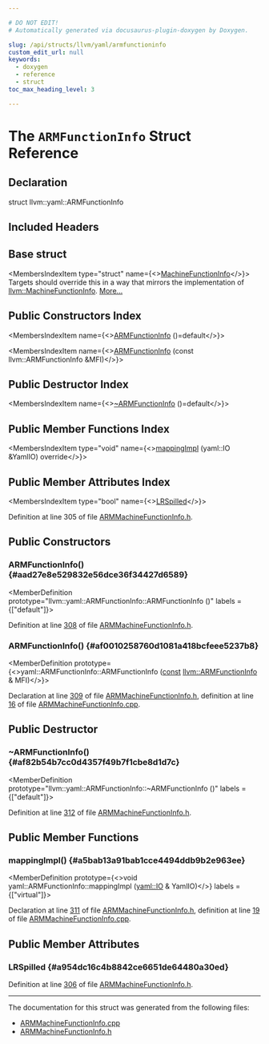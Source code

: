 ```yaml
---

# DO NOT EDIT!
# Automatically generated via docusaurus-plugin-doxygen by Doxygen.

slug: /api/structs/llvm/yaml/armfunctioninfo
custom_edit_url: null
keywords:
  - doxygen
  - reference
  - struct
toc_max_heading_level: 3

---
```





# The `ARMFunctionInfo` Struct Reference

<DoxygenPage pluginConfig={pluginConfig}>



## Declaration

<CodeBlock>struct llvm::yaml::ARMFunctionInfo</CodeBlock>

## Included Headers

<IncludesList>
<IncludesListItem
  filePath="Target/ARM/ARMMachineFunctionInfo.h"
  permalink="/docs/api/files/lib/lib/target/lib/target/arm/armmachinefunctioninfo-h"
  isLocal="true" />
</IncludesList>

## Base struct

<MembersIndex>

<MembersIndexItem
  type="struct"
  name={<><a href="/docs/api/structs/llvm/yaml/machinefunctioninfo">MachineFunctionInfo</a></>}>
Targets should override this in a way that mirrors the implementation of <a href="/docs/api/structs/llvm/machinefunctioninfo">llvm::MachineFunctionInfo</a>. <a href="/docs/api/structs/llvm/yaml/machinefunctioninfo/#details">More...</a>
</MembersIndexItem>

</MembersIndex>

## Public Constructors Index

<MembersIndex>

<MembersIndexItem
  name={<><a href="#aad27e8e529832e56dce36f34427d6589">ARMFunctionInfo</a> ()=default</>}>
</MembersIndexItem>

<MembersIndexItem
  name={<><a href="#af0010258760d1081a418bcfeee5237b8">ARMFunctionInfo</a> (const llvm::ARMFunctionInfo &amp;MFI)</>}>
</MembersIndexItem>

</MembersIndex>

## Public Destructor Index

<MembersIndex>

<MembersIndexItem
  name={<><a href="#af82b54b7cc0d4357f49b7f1cbe8d1d7c">~ARMFunctionInfo</a> ()=default</>}>
</MembersIndexItem>

</MembersIndex>

## Public Member Functions Index

<MembersIndex>

<MembersIndexItem
  type="void"
  name={<><a href="#a5bab13a91bab1cce4494ddb9b2e963ee">mappingImpl</a> (yaml::IO &amp;YamlIO) override</>}>
</MembersIndexItem>

</MembersIndex>

## Public Member Attributes Index

<MembersIndex>

<MembersIndexItem
  type="bool"
  name={<><a href="#a954dc16c4b8842ce6651de64480a30ed">LRSpilled</a></>}>
</MembersIndexItem>

</MembersIndex>


Definition at line 305 of file <a href="/docs/api/files/lib/lib/target/lib/target/arm/armmachinefunctioninfo-h">ARMMachineFunctionInfo.h</a>.

<SectionDefinition>

## Public Constructors

### ARMFunctionInfo() {#aad27e8e529832e56dce36f34427d6589}

<MemberDefinition
  prototype="llvm::yaml::ARMFunctionInfo::ARMFunctionInfo ()"
  labels = {["default"]}>

Definition at line <a href="/docs/api/files/lib/lib/target/lib/target/arm/armmachinefunctioninfo-h/#l00308">308</a> of file <a href="/docs/api/files/lib/lib/target/lib/target/arm/armmachinefunctioninfo-h">ARMMachineFunctionInfo.h</a>.
</MemberDefinition>

### ARMFunctionInfo() {#af0010258760d1081a418bcfeee5237b8}

<MemberDefinition
  prototype={<>yaml::ARMFunctionInfo::ARMFunctionInfo (<a href="/docs/api/files/lib/lib/target/lib/target/aarch64/aarch64promoteconstant-cpp/#a90f8350fecae261c25be85d38b451bff">const</a> <a href="/docs/api/classes/llvm/armfunctioninfo">llvm::ARMFunctionInfo</a> &amp; MFI)</>}>

Declaration at line <a href="/docs/api/files/lib/lib/target/lib/target/arm/armmachinefunctioninfo-h/#l00309">309</a> of file <a href="/docs/api/files/lib/lib/target/lib/target/arm/armmachinefunctioninfo-h">ARMMachineFunctionInfo.h</a>, definition at line <a href="/docs/api/files/lib/lib/target/lib/target/arm/armmachinefunctioninfo-cpp/#l00016">16</a> of file <a href="/docs/api/files/lib/lib/target/lib/target/arm/armmachinefunctioninfo-cpp">ARMMachineFunctionInfo.cpp</a>.
</MemberDefinition>

</SectionDefinition>

<SectionDefinition>

## Public Destructor

### ~ARMFunctionInfo() {#af82b54b7cc0d4357f49b7f1cbe8d1d7c}

<MemberDefinition
  prototype="llvm::yaml::ARMFunctionInfo::~ARMFunctionInfo ()"
  labels = {["default"]}>

Definition at line <a href="/docs/api/files/lib/lib/target/lib/target/arm/armmachinefunctioninfo-h/#l00312">312</a> of file <a href="/docs/api/files/lib/lib/target/lib/target/arm/armmachinefunctioninfo-h">ARMMachineFunctionInfo.h</a>.
</MemberDefinition>

</SectionDefinition>

<SectionDefinition>

## Public Member Functions

### mappingImpl() {#a5bab13a91bab1cce4494ddb9b2e963ee}

<MemberDefinition
  prototype={<>void yaml::ARMFunctionInfo::mappingImpl (<a href="/docs/api/classes/llvm/yaml/io">yaml::IO</a> &amp; YamlIO)</>}
  labels = {["virtual"]}>

Declaration at line <a href="/docs/api/files/lib/lib/target/lib/target/arm/armmachinefunctioninfo-h/#l00311">311</a> of file <a href="/docs/api/files/lib/lib/target/lib/target/arm/armmachinefunctioninfo-h">ARMMachineFunctionInfo.h</a>, definition at line <a href="/docs/api/files/lib/lib/target/lib/target/arm/armmachinefunctioninfo-cpp/#l00019">19</a> of file <a href="/docs/api/files/lib/lib/target/lib/target/arm/armmachinefunctioninfo-cpp">ARMMachineFunctionInfo.cpp</a>.
</MemberDefinition>

</SectionDefinition>

<SectionDefinition>

## Public Member Attributes

### LRSpilled {#a954dc16c4b8842ce6651de64480a30ed}

<MemberDefinition
  prototype="bool llvm::yaml::ARMFunctionInfo::LRSpilled">

Definition at line <a href="/docs/api/files/lib/lib/target/lib/target/arm/armmachinefunctioninfo-h/#l00306">306</a> of file <a href="/docs/api/files/lib/lib/target/lib/target/arm/armmachinefunctioninfo-h">ARMMachineFunctionInfo.h</a>.
</MemberDefinition>

</SectionDefinition>

<hr/>

The documentation for this struct was generated from the following files:

<ul>
<li><a href="/docs/api/files/lib/lib/target/lib/target/arm/armmachinefunctioninfo-cpp">ARMMachineFunctionInfo.cpp</a></li>
<li><a href="/docs/api/files/lib/lib/target/lib/target/arm/armmachinefunctioninfo-h">ARMMachineFunctionInfo.h</a></li>
</ul>

</DoxygenPage>
